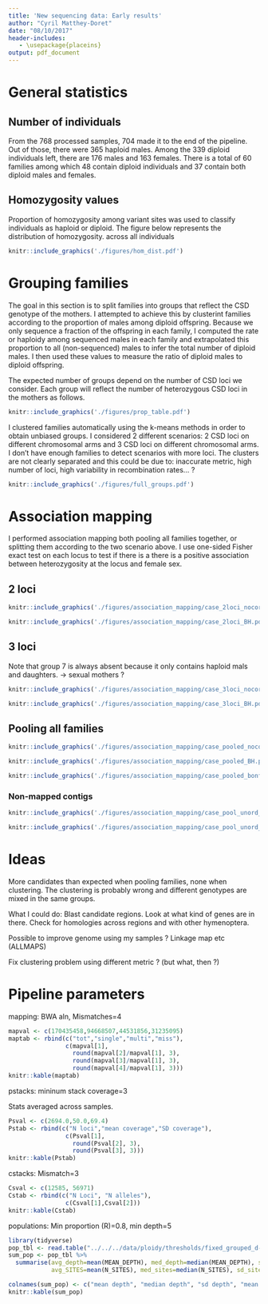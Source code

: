 ```yaml
---
title: 'New sequencing data: Early results'
author: "Cyril Matthey-Doret"
date: "08/10/2017"
header-includes:
   - \usepackage{placeins}
output: pdf_document
---
```


# General statistics

## Number of individuals
From the 768 processed samples, 704 made it to the end of the pipeline. Out of those, there were 365 haploid males. Among the 339 diploid individuals left, there are 176 males and 163 females. There is a total of 60 families among which 48 contain diploid individuals and 37 contain both diploid males and females.

## Homozygosity values
Proportion of homozygosity among variant sites was used to classify individuals as haploid or diploid. The figure below represents the distribution of homozygosity. across all individuals

```r
knitr::include_graphics('./figures/hom_dist.pdf')
```

# Grouping families

The goal in this section is to split families into groups that reflect the CSD genotype of the mothers. I attempted to achieve this by clusterint families according to the proportion of males among diploid offspring. Because we only sequence a fraction of the offspring in each family, I computed the rate or haploidy among sequenced males in each family and extrapolated this proportion to all (non-sequenced) males to infer the total number of diploid males. I then used these values to measure the ratio of diploid males to diploid offspring.

The expected number of groups depend on the number of CSD loci we consider. Each group will reflect the number of heterozygous CSD loci in the mothers as follows.

```r
knitr::include_graphics('./figures/prop_table.pdf')
```

I clustered families automatically using the k-means methods in order to obtain unbiased groups. I considered 2 different scenarios: 2 CSD loci on different chromosomal arms and 3 CSD loci on different chromosomal arms. I don't have enough families to detect scenarios with more loci. The clusters are not clearly separated and this could be due to: inaccurate metric, high number of loci, high variability in recombination rates... ?


```r
knitr::include_graphics('./figures/full_groups.pdf')
```

\FloatBarrier

# Association mapping

I performed association mapping both pooling all families together, or splitting them according to the two scenario above. I use one-sided Fisher exact test on each locus to test if there is a there is a positive association between heterozygosity at the locus and female sex.

## 2 loci

```r
knitr::include_graphics('./figures/association_mapping/case_2loci_nocorr.pdf')
```


```r
knitr::include_graphics('./figures/association_mapping/case_2loci_BH.pdf')
```

\FloatBarrier

## 3 loci
Note that group 7 is always absent because it only contains haploid mals and daughters. -> sexual mothers ?

```r
knitr::include_graphics('./figures/association_mapping/case_3loci_nocorr.pdf')
```


```r
knitr::include_graphics('./figures/association_mapping/case_3loci_BH.pdf')
```

\FloatBarrier

## Pooling all families


```r
knitr::include_graphics('./figures/association_mapping/case_pooled_nocorr.pdf')
```


```r
knitr::include_graphics('./figures/association_mapping/case_pooled_BH.pdf')
```

```r
knitr::include_graphics('./figures/association_mapping/case_pooled_bonferroni.pdf')
```

### Non-mapped contigs

```r
knitr::include_graphics('./figures/association_mapping/case_pool_unord_BH.pdf')
```

```r
knitr::include_graphics('./figures/association_mapping/case_pool_unord_bonferroni.pdf')
```

\FloatBarrier


# Ideas

More candidates than expected when pooling families, none when clustering. The clustering is probably wrong and different genotypes are mixed in the same groups.

What I could do: Blast candidate regions. Look at what kind of genes are in there. Check for homologies across regions and with other hymenoptera.

Possible to improve genome using my samples ? Linkage map etc (ALLMAPS)

Fix clustering problem using different metric ? (but what, then ?)


# Pipeline parameters

mapping: BWA aln, Mismatches=4

```r
mapval <- c(170435458,94668507,44531856,31235095)
maptab <- rbind(c("tot","single","multi","miss"), 
                c(mapval[1],
                  round(mapval[2]/mapval[1], 3),
                  round(mapval[3]/mapval[1], 3),
                  round(mapval[4]/mapval[1], 3)))
knitr::kable(maptab)
```

pstacks: mininum stack coverage=3

Stats averaged across samples.

```r
Psval <- c(2694.0,50.0,69.4)
Pstab <- rbind(c("N loci","mean coverage","SD coverage"), 
                c(Psval[1],
                  round(Psval[2], 3),
                  round(Psval[3], 3)))
knitr::kable(Pstab)
```



cstacks: Mismatch=3

```r
Csval <- c(12585, 56971)
Cstab <- rbind(c("N Loci", "N alleles"), 
                c(Csval[1],Csval[2]))
knitr::kable(Cstab)
```


populations: Min proportion (R)=0.8, min depth=5

```r
library(tidyverse)
pop_tbl <- read.table("../../../data/ploidy/thresholds/fixed_grouped_d-5_r-80.tsv", header=T)
sum_pop <- pop_tbl %>% 
  summarise(avg_depth=mean(MEAN_DEPTH), med_depth=median(MEAN_DEPTH), sd_depth=sd(MEAN_DEPTH), 
            avg_SITES=mean(N_SITES), med_sites=median(N_SITES), sd_sites=sd(N_SITES))

colnames(sum_pop) <- c("mean depth", "median depth", "sd depth", "mean N sites", "median N sites", "sd N sites")
knitr::kable(sum_pop)

```
